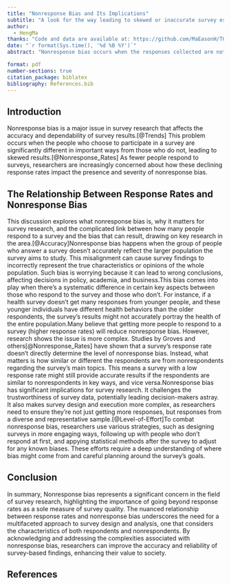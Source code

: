 ```yaml
---
title: "Nonresponse Bias and Its Implications"
subtitle: "A look for the way leading to skewed or inaccurate survey estimates with its implication."
author: 
  - HengMa
thanks: "Code and data are available at: https://github.com/MaEasonH/TUT5"
date: "`r format(Sys.time(), '%d %B %Y')`"
abstract: "Nonresponse bias occurs when the responses collected are not representative of the population intended to be analyzed, leading to skewed or inaccurate survey estimates. The concern is that as response rates decline, the potential for nonresponse bias increases, potentially compromising the quality of survey-based research findings [@Nonresponse_Rates]. However, the relationship between response rates and nonresponse bias is complex and not always direct. Groves  and Peytcheva and Groves have shown that low response rates do not necessarily equate to high nonresponse bias, as the bias depends more on the degree of difference between respondents and nonrespondents regarding the main survey variables than on the response rate itself."

format: pdf
number-sections: true
citation_package: biblatex
bibliography: References.bib
---
```


## Introduction 

Nonresponse bias is a major issue in survey research that affects the accuracy and dependability of survey results.[@Trends] This problem occurs when the people who choose to participate in a survey are significantly different in important ways from those who do not, leading to skewed results.[@Nonresponse_Rates] As fewer people respond to surveys, researchers are increasingly concerned about how these declining response rates impact the presence and severity of nonresponse bias. 

## The Relationship Between Response Rates and Nonresponse Bias
This discussion explores what nonresponse bias is, why it matters for survey research, and the complicated link between how many people respond to a survey and the bias that can result, drawing on key research in the area.[@Accuracy]Nonresponse bias happens when the group of people who answer a survey doesn't accurately reflect the larger population the survey aims to study. This misalignment can cause survey findings to incorrectly represent the true characteristics or opinions of the whole population. Such bias is worrying because it can lead to wrong conclusions, affecting decisions in policy, academia, and business.This bias comes into play when there's a systematic difference in certain key aspects between those who respond to the survey and those who don't. For instance, if a health survey doesn't get many responses from younger people, and these younger individuals have different health behaviors than the older respondents, the survey's results might not accurately portray the health of the entire population.Many believe that getting more people to respond to a survey (higher response rates) will reduce nonresponse bias. However, research shows the issue is more complex. Studies by Groves and others[@Nonresponse_Rates] have shown that a survey's response rate doesn't directly determine the level of nonresponse bias. Instead, what matters is how similar or different the respondents are from nonrespondents regarding the survey's main topics. This means a survey with a low response rate might still provide accurate results if the respondents are similar to nonrespondents in key ways, and vice versa.Nonresponse bias has significant implications for survey research. It challenges the trustworthiness of survey data, potentially leading decision-makers astray. It also makes survey design and execution more complex, as researchers need to ensure they're not just getting more responses, but responses from a diverse and representative sample.[@Level-of-Effort]To combat nonresponse bias, researchers use various strategies, such as designing surveys in more engaging ways, following up with people who don't respond at first, and appying statistical methods after the survey to adjust for any known biases. These efforts require a deep understanding of where bias might come from and careful planning around the survey's goals.


## Conclusion
In summary, Nonresponse bias represents a significant concern in the field of survey research, highlighting the importance of going beyond response rates as a sole measure of survey quality. The nuanced relationship between response rates and nonresponse bias underscores the need for a multifaceted approach to survey design and analysis, one that considers the characteristics of both respondents and nonrespondents. By acknowledging and addressing the complexities associated with nonresponse bias, researchers can improve the accuracy and reliability of survey-based findings, enhancing their value to society.

## References
